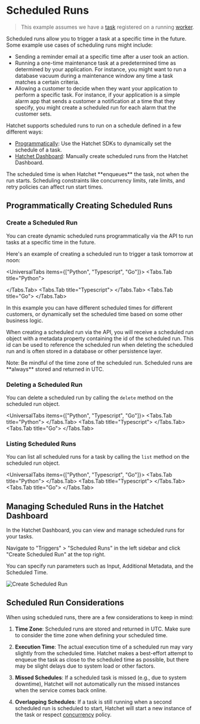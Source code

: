 
# Scheduled Runs

> This example assumes we have a [task](./your-first-task.mdx) registered on a running [worker](./workers.mdx).

Scheduled runs allow you to trigger a task at a specific time in the future. Some example use cases of scheduling runs might include:

- Sending a reminder email at a specific time after a user took an action.
- Running a one-time maintenance task at a predetermined time as determined by your application. For instance, you might want to run a database vacuum during a maintenance window any time a task matches a certain criteria.
- Allowing a customer to decide when they want your application to perform a specific task. For instance, if your application is a simple alarm app that sends a customer a notification at a time that they specify, you might create a scheduled run for each alarm that the customer sets.

Hatchet supports scheduled runs to run on a schedule defined in a few different ways:

- [Programmatically](./scheduled-runs.mdx#programmatically-creating-scheduled-runs): Use the Hatchet SDKs to dynamically set the schedule of a task.
- [Hatchet Dashboard](./scheduled-runs.mdx#managing-scheduled-runs-in-the-hatchet-dashboard): Manually create scheduled runs from the Hatchet Dashboard.

<Callout type="warning">
  The scheduled time is when Hatchet **enqueues** the task, not when the run
  starts. Scheduling constraints like concurrency limits, rate limits, and retry
  policies can affect run start times.
</Callout>

## Programmatically Creating Scheduled Runs

### Create a Scheduled Run

You can create dynamic scheduled runs programmatically via the API to run tasks at a specific time in the future.

Here's an example of creating a scheduled run to trigger a task tomorrow at noon:

<UniversalTabs items={["Python", "Typescript", "Go"]}>
  <Tabs.Tab title="Python">

<Snippet src={snippets.python.simple.schedule.schedule_a_task} />

</Tabs.Tab>
<Tabs.Tab title="Typescript">
<Snippet src={snippets.typescript.simple.schedule.create_a_scheduled_run} />
</Tabs.Tab>
<Tabs.Tab title="Go">
<Snippet src={snippets.go.scheduled.main.create} />
</Tabs.Tab>
</UniversalTabs>

In this example you can have different scheduled times for different customers, or dynamically set the scheduled time based on some other business logic.

When creating a scheduled run via the API, you will receive a scheduled run object with a metadata property containing the id of the scheduled run. This id can be used to reference the scheduled run when deleting the scheduled run and is often stored in a database or other persistence layer.

<Callout type="info">
  Note: Be mindful of the time zone of the scheduled run. Scheduled runs are
  **always** stored and returned in UTC.
</Callout>

### Deleting a Scheduled Run

You can delete a scheduled run by calling the `delete` method on the scheduled run object.

<UniversalTabs items={["Python", "Typescript", "Go"]}>
  <Tabs.Tab title="Python">
    <Snippet src={snippets.python.scheduled.programatic_sync.delete} />
  </Tabs.Tab>
  <Tabs.Tab title="Typescript">
    <Snippet src={snippets.typescript.simple.schedule.delete_a_scheduled_run} />
  </Tabs.Tab>
  <Tabs.Tab title="Go">
    <Snippet src={snippets.go.scheduled.main.delete} />
  </Tabs.Tab>
</UniversalTabs>

### Listing Scheduled Runs

You can list all scheduled runs for a task by calling the `list` method on the scheduled run object.

<UniversalTabs items={["Python", "Typescript", "Go"]}>
  <Tabs.Tab title="Python">
    <Snippet src={snippets.python.scheduled.programatic_sync.list} />
  </Tabs.Tab>
  <Tabs.Tab title="Typescript">
    <Snippet src={snippets.typescript.simple.schedule.list_scheduled_runs} />
  </Tabs.Tab>
  <Tabs.Tab title="Go">
    <Snippet src={snippets.go.scheduled.main.list} />
  </Tabs.Tab>
</UniversalTabs>

## Managing Scheduled Runs in the Hatchet Dashboard

In the Hatchet Dashboard, you can view and manage scheduled runs for your tasks.

Navigate to "Triggers" > "Scheduled Runs" in the left sidebar and click "Create Scheduled Run" at the top right.

You can specify run parameters such as Input, Additional Metadata, and the Scheduled Time.

![Create Scheduled Run](../../public/schedule-dash.gif)

## Scheduled Run Considerations

When using scheduled runs, there are a few considerations to keep in mind:

1. **Time Zone**: Scheduled runs are stored and returned in UTC. Make sure to consider the time zone when defining your scheduled time.

2. **Execution Time**: The actual execution time of a scheduled run may vary slightly from the scheduled time. Hatchet makes a best-effort attempt to enqueue the task as close to the scheduled time as possible, but there may be slight delays due to system load or other factors.

3. **Missed Schedules**: If a scheduled task is missed (e.g., due to system downtime), Hatchet will not automatically run the missed instances when the service comes back online.

4. **Overlapping Schedules**: If a task is still running when a second scheduled run is scheduled to start, Hatchet will start a new instance of the task or respect [concurrency](./concurrency.mdx) policy.
